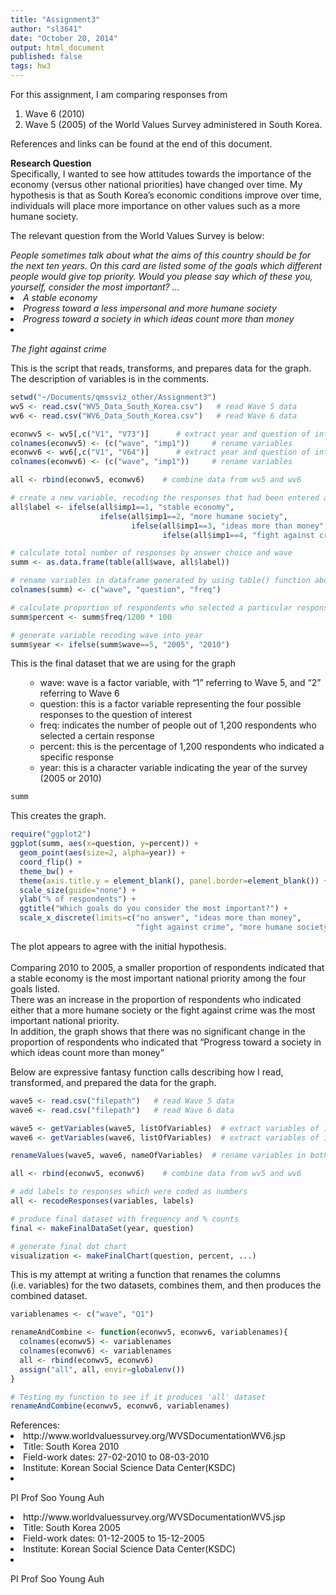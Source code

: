 ```yaml
---
title: "Assignment3"
author: "sl3641"
date: "October 20, 2014"
output: html_document
published: false
tags: hw3
---
```


For this assignment, I am comparing responses from 
<ol> <li>Wave 6 (2010) 
<li> Wave 5 (2005) of the World Values Survey administered in South Korea.
</ol>

References and links can be found at the end of this document.

<b>Research Question</b>
<br> Specifically, I wanted to see how attitudes towards the importance of the economy (versus other national priorities) have changed over time.
My hypothesis is that as South Korea's economic conditions improve over time, individuals will place more importance on other values such as a more humane society.

The relevant question from the World Values Survey is below:

<i> People sometimes talk about what the aims of this country should be for the next ten years.  On this card are listed some of the goals which different people would give top priority.
Would you please say which of these you, yourself, consider the most important? ...
<li> A stable economy
<li> Progress toward a less impersonal and more humane society
<li> Progress toward a society in which ideas count more than money
<li> The fight against crime
</i> 

This is the script that reads, transforms, and prepares data for the graph.
<br> The description of variables is in the comments.
```r
setwd("~/Documents/qmssviz_other/Assignment3")
wv5 <- read.csv("WV5_Data_South_Korea.csv")   # read Wave 5 data
wv6 <- read.csv("WV6_Data_South_Korea.csv")   # read Wave 6 data

econwv5 <- wv5[,c("V1", "V73")]      # extract year and question of interest
colnames(econwv5) <- (c("wave", "imp1"))     # rename variables
econwv6 <- wv6[,c("V1", "V64")]      # extract year and question of interest
colnames(econwv6) <- (c("wave", "imp1"))     # rename variables

all <- rbind(econwv5, econwv6)    # combine data from wv5 and wv6

# create a new variable, recoding the responses that had been entered as numbers back into text format
all$label <- ifelse(all$imp1==1, "stable economy",    
                    ifelse(all$imp1==2, "more humane society",
                           ifelse(all$imp1==3, "ideas more than money", 
                                  ifelse(all$imp1==4, "fight against crime", "no answer"))))

# calculate total number of responses by answer choice and wave
summ <- as.data.frame(table(all$wave, all$label))   

# rename variables in dataframe generated by using table() function above
colnames(summ) <- c("wave", "question", "freq") 

# calculate proportion of respondents who selected a particular response
summ$percent <- summ$freq/1200 * 100    

# generate variable recoding wave into year
summ$year <- ifelse(summ$wave==5, "2005", "2010")
```

This is the final dataset that we are using for the graph
<ul>
- wave: wave is a factor variable, with "1" referring to Wave 5, and "2" referring to Wave 6
- question: this is a factor variable representing the four possible responses to the question of interest
- freq: indicates the number of people out of 1,200 respondents who selected a certain response
- percent: this is the percentage of 1,200 respondents who indicated a specific response 
- year: this is a character variable indicating the year of the survey (2005 or 2010)
</ul>

``` r
summ
```

This creates the graph. 
```r
require("ggplot2")
ggplot(summ, aes(x=question, y=percent)) + 
  geom_point(aes(size=2, alpha=year)) + 
  coord_flip() + 
  theme_bw() +
  theme(axis.title.y = element_blank(), panel.border=element_blank()) + 
  scale_size(guide="none") + 
  ylab("% of respondents") + 
  ggtitle("Which goals do you consider the most important?") +
  scale_x_discrete(limits=c("no answer", "ideas more than money", 
                            "fight against crime", "more humane society", "stable economy"))
```

The plot appears to agree with the initial hypothesis.  
<br>Comparing 2010 to 2005, a smaller proportion of respondents indicated that a stable economy is the most important national priority among the four goals listed.
<br> There was an increase in the proportion of respondents who indicated either that a more humane society or the fight against crime was the most important national priority.
<br> In addition, the graph shows that there was no significant change in the proportion of respondents who indicated that "Progress toward a society in which ideas count more than money"

Below are expressive fantasy function calls describing how I read, transformed, and prepared the data for the graph.
``` r
wave5 <- read.csv("filepath")   # read Wave 5 data
wave6 <- read.csv("filepath")   # read Wave 6 data

wave5 <- getVariables(wave5, listOfVariables)  # extract variables of interest (from Wave 5)
wave6 <- getVariables(wave6, listOfVariables)  # extract variables of interest (from Wave 6)

renameValues(wave5, wave6, nameOfVariables)  # rename variables in both wave5 and wave6 dataframes

all <- rbind(econwv5, econwv6)    # combine data from wv5 and wv6

# add labels to responses which were coded as numbers
all <- recodeResponses(variables, labels)

# produce final dataset with frequency and % counts
final <- makeFinalDataSet(year, question)

# generate final dot chart
visualization <- makeFinalChart(question, percent, ...)
```

This is my attempt at writing a function that renames the columns (i.e. variables) for the two datasets, combines them, and then produces the combined dataset.
```r
variablenames <- c("wave", "Q1")

renameAndCombine <- function(econwv5, econwv6, variablenames){
  colnames(econwv5) <- variablenames
  colnames(econwv6) <- variablenames
  all <- rbind(econwv5, econwv6)
  assign("all", all, envir=globalenv())
}

# Testing my function to see if it produces 'all' dataset
renameAndCombine(econwv5, econwv6, variablenames)
```

References:
<li> http://www.worldvaluessurvey.org/WVSDocumentationWV6.jsp
<li> Title: South Korea 2010
<li> Field-work dates: 27-02-2010 to 08-03-2010
<li> Institute: Korean Social Science Data Center(KSDC)
<li> PI Prof Soo Young Auh

<li> http://www.worldvaluessurvey.org/WVSDocumentationWV5.jsp
<li> Title: South Korea 2005
<li> Field-work dates: 01-12-2005 to 15-12-2005
<li> Institute: Korean Social Science Data Center(KSDC)
<li> PI Prof Soo Young Auh